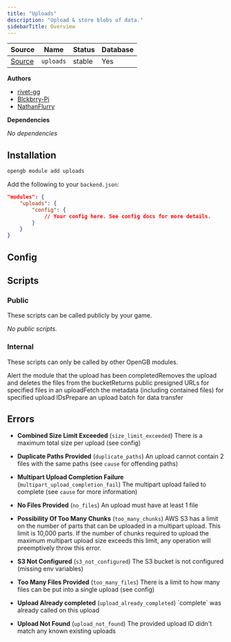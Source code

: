 ```yaml
---
title: "Uploads"
description: "Upload & store blobs of data."
sidebarTitle: Overview
---
```


| Source                                                                           | Name       | Status     | Database     |
| -------------------------------------------------------------------------------- | ---------- | ---------- | ------------ |
| [Source](https://github.com/rivet-gg/opengb-modules/tree/main/modules/uploads) | `uploads` | stable | Yes |

**Authors**

- [rivet-gg](https://github.com/rivet-gg)
- [Blckbrry-Pi](https://github.com/Blckbrry-Pi)
- [NathanFlurry](https://github.com/NathanFlurry)

**Dependencies**

_No dependencies_

## Installation

<Tabs>

<Tab title="CLI">

```sh CLI
opengb module add uploads
```

</Tab>

<Tab title="backend.json">

Add the following to your `backend.json`:

```json backend.json
"modules": {
	"uploads": {
		"config": {
			// Your config here. See config docs for more details.
		}
	}
}

```
</Tab>

</Tabs>


## Config

<Card title="View Config" icon="square-sliders" href="/modules/uploads/config"></Card>



## Scripts

### Public

These scripts can be called publicly by your game.

<CardGroup>_No public scripts._</CardGroup>

### Internal

These scripts can only be called by other OpenGB modules.

<CardGroup><Card title="Complete Upload" href="/modules/uploads/scripts/complete">Alert the module that the upload has been completed</Card><Card title="Delete Upload" href="/modules/uploads/scripts/delete">Removes the upload and deletes the files from the bucket</Card><Card title="Fetch Public File URLs" href="/modules/uploads/scripts/fetch_public_file_urls">Returns public presigned URLs for specified files in an upload</Card><Card title="Fetch Upload Metadata" href="/modules/uploads/scripts/fetch">Fetch the metadata (including contained files) for specified upload IDs</Card><Card title="Prepare Upload" href="/modules/uploads/scripts/prepare">Prepare an upload batch for data transfer</Card></CardGroup>

## Errors

- **Combined Size Limit Exceeded** (`size_limit_exceeded`) There is a maximum total size per upload (see config)
- **Duplicate Paths Provided** (`duplicate_paths`) An upload cannot contain 2 files with the same paths (see `cause` for offending paths)
- **Multipart Upload Completion Failure** (`multipart_upload_completion_fail`) The multipart upload failed to complete (see `cause` for more information)
- **No Files Provided** (`no_files`) An upload must have at least 1 file
- **Possibility Of Too Many Chunks** (`too_many_chunks`) AWS S3 has a limit on the number of parts that can be uploaded in a
multipart upload. This limit is 10,000 parts. If the number of chunks
required to upload the maximum multipart upload size exceeds this limit,
any operation will preemptively throw this error.

- **S3 Not Configured** (`s3_not_configured`) The S3 bucket is not configured (missing env variables)
- **Too Many Files Provided** (`too_many_files`) There is a limit to how many files can be put into a single upload (see config)
- **Upload Already completed** (`upload_already_completed`) \`complete\` was already called on this upload
- **Upload Not Found** (`upload_not_found`) The provided upload ID didn't match any known existing uploads
